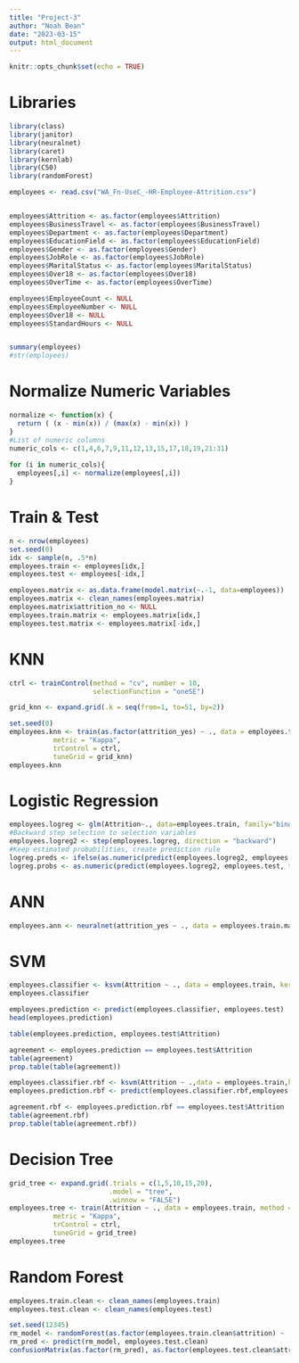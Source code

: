 ---
title: "Project-3"
author: "Noah Bean"
date: "2023-03-15"
output: html_document
---

```{r setup, include=FALSE}
knitr::opts_chunk$set(echo = TRUE)
```

# Libraries
```{r}
library(class)
library(janitor)
library(neuralnet)
library(caret)
library(kernlab)
library(C50)
library(randomForest)
```

```{r}
employees <- read.csv("WA_Fn-UseC_-HR-Employee-Attrition.csv")


employees$Attrition <- as.factor(employees$Attrition)
employees$BusinessTravel <- as.factor(employees$BusinessTravel)
employees$Department <- as.factor(employees$Department)
employees$EducationField <- as.factor(employees$EducationField)
employees$Gender <- as.factor(employees$Gender)
employees$JobRole <- as.factor(employees$JobRole)
employees$MaritalStatus <- as.factor(employees$MaritalStatus)
employees$Over18 <- as.factor(employees$Over18)
employees$OverTime <- as.factor(employees$OverTime)

employees$EmployeeCount <- NULL
employees$EmployeeNumber <- NULL
employees$Over18 <- NULL
employees$StandardHours <- NULL


summary(employees)
#str(employees)
```

# Normalize Numeric Variables
```{r}
normalize <- function(x) {
  return ( (x - min(x)) / (max(x) - min(x)) )
}
#List of numeric columns
numeric_cols <- c(1,4,6,7,9,11,12,13,15,17,18,19,21:31)
  
for (i in numeric_cols){
  employees[,i] <- normalize(employees[,i])
}
```

# Train & Test
```{r}
n <- nrow(employees)
set.seed(0)
idx <- sample(n, .5*n)
employees.train <- employees[idx,]
employees.test <- employees[-idx,]

employees.matrix <- as.data.frame(model.matrix(~.-1, data=employees))
employees.matrix <- clean_names(employees.matrix)
employees.matrix$attrition_no <- NULL
employees.train.matrix <- employees.matrix[idx,]
employees.test.matrix <- employees.matrix[-idx,]
```

# KNN
```{r}
ctrl <- trainControl(method = "cv", number = 10,
                     selectionFunction = "oneSE")

grid_knn <- expand.grid(.k = seq(from=1, to=51, by=2))

set.seed(0)
employees.knn <- train(as.factor(attrition_yes) ~ ., data = employees.train.matrix, method = "knn",
           metric = "Kappa",
           trControl = ctrl,
           tuneGrid = grid_knn)
employees.knn
```

# Logistic Regression
```{r}
employees.logreg <- glm(Attrition~., data=employees.train, family="binomial")
#Backward step selection to selection variables
employees.logreg2 <- step(employees.logreg, direction = "backward")
#Keep estimated probabilities, create prediction rule
logreg.preds <- ifelse(as.numeric(predict(employees.logreg2, employees.test, type = "response")) > 0.5, 1, 0)
logreg.probs <- as.numeric(predict(employees.logreg2, employees.test, type = "response"))
```

# ANN
```{r}
employees.ann <- neuralnet(attrition_yes ~ ., data = employees.train.matrix, hidden = 3, stepmax = 1e+8)
```

# SVM
```{r}
employees.classifier <- ksvm(Attrition ~ ., data = employees.train, kernel = "vanilladot")
employees.classifier

employees.prediction <- predict(employees.classifier, employees.test)
head(employees.prediction)

table(employees.prediction, employees.test$Attrition)

agreement <- employees.prediction == employees.test$Attrition
table(agreement)
prop.table(table(agreement))

employees.classifier.rbf <- ksvm(Attrition ~ .,data = employees.train,kernel = "rbfdot")
employees.prediction.rbf <- predict(employees.classifier.rbf,employees.test)

agreement.rbf <- employees.prediction.rbf == employees.test$Attrition
table(agreement.rbf)
prop.table(table(agreement.rbf))

```

# Decision Tree
```{r}
grid_tree <- expand.grid(.trials = c(1,5,10,15,20),
                         .model = "tree",
                         .winnow = "FALSE")
employees.tree <- train(Attrition ~ ., data = employees.train, method = "C5.0",
           metric = "Kappa",
           trControl = ctrl,
           tuneGrid = grid_tree)
employees.tree
```

# Random Forest
```{r}

employees.train.clean <- clean_names(employees.train)
employees.test.clean <- clean_names(employees.test)

set.seed(12345)
rm_model <- randomForest(as.factor(employees.train.clean$attrition) ~ . -attrition, data = employees.train.clean)
rm_pred <- predict(rm_model, employees.test.clean)
confusionMatrix(as.factor(rm_pred), as.factor(employees.test.clean$attrition))

```